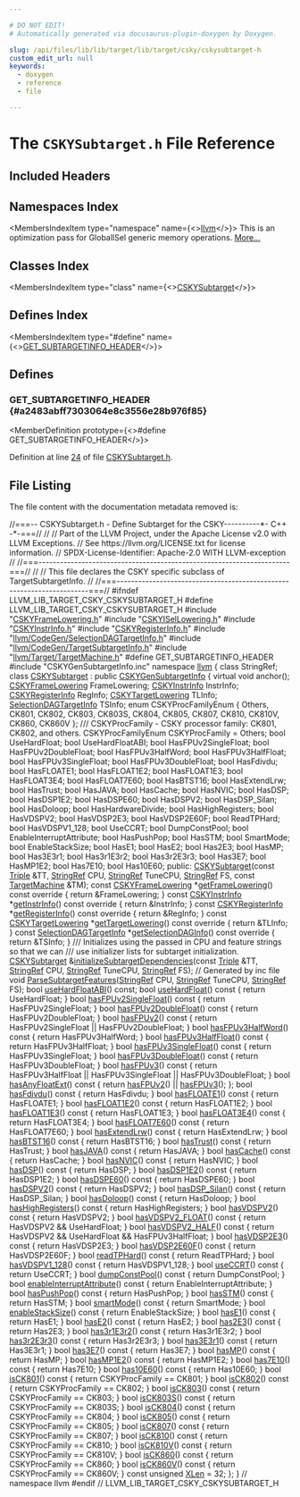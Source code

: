 ```yaml
---

# DO NOT EDIT!
# Automatically generated via docusaurus-plugin-doxygen by Doxygen.

slug: /api/files/lib/lib/target/lib/target/csky/cskysubtarget-h
custom_edit_url: null
keywords:
  - doxygen
  - reference
  - file

---
```





# The `CSKYSubtarget.h` File Reference

<DoxygenPage pluginConfig={pluginConfig}>



## Included Headers

<IncludesList>
<IncludesListItem
  filePath="CSKYFrameLowering.h"
  permalink="/docs/api/files/lib/lib/target/lib/target/csky/cskyframelowering-h"
  isLocal="true" />
<IncludesListItem
  filePath="CSKYISelLowering.h"
  permalink="/docs/api/files/lib/lib/target/lib/target/csky/cskyisellowering-h"
  isLocal="true" />
<IncludesListItem
  filePath="CSKYInstrInfo.h"
  permalink="/docs/api/files/lib/lib/target/lib/target/csky/cskyinstrinfo-h"
  isLocal="true" />
<IncludesListItem
  filePath="CSKYRegisterInfo.h"
  permalink="/docs/api/files/lib/lib/target/lib/target/csky/cskyregisterinfo-h"
  isLocal="true" />
<IncludesListItem
  filePath="llvm/CodeGen/SelectionDAGTargetInfo.h"
  permalink="/docs/api/files/include/include/llvm/include/llvm/codegen/selectiondagtargetinfo-h"
  isLocal="true" />
<IncludesListItem
  filePath="llvm/CodeGen/TargetSubtargetInfo.h"
  permalink="/docs/api/files/include/include/llvm/include/llvm/codegen/targetsubtargetinfo-h"
  isLocal="true" />
<IncludesListItem
  filePath="llvm/Target/TargetMachine.h"
  permalink="/docs/api/files/include/include/llvm/include/llvm/target/targetmachine-h"
  isLocal="true" />
<IncludesListItem
  filePath="CSKYGenSubtargetInfo.inc"
  permalink=""
  isLocal="true" />
</IncludesList>

## Namespaces Index

<MembersIndex>

<MembersIndexItem
  type="namespace"
  name={<><a href="/docs/api/namespaces/llvm">llvm</a></>}>
This is an optimization pass for GlobalISel generic memory operations. <a href="/docs/api/namespaces/llvm/#details">More...</a>
</MembersIndexItem>

</MembersIndex>

## Classes Index

<MembersIndex>

<MembersIndexItem
  type="class"
  name={<><a href="/docs/api/classes/llvm/cskysubtarget">CSKYSubtarget</a></>}>
</MembersIndexItem>

</MembersIndex>

## Defines Index

<MembersIndex>

<MembersIndexItem
  type="#define"
  name={<><a href="#a2483abff7303064e8c3556e28b976f85">GET&#95;SUBTARGETINFO&#95;HEADER</a></>}>
</MembersIndexItem>

</MembersIndex>


<SectionDefinition>

## Defines

### GET&#95;SUBTARGETINFO&#95;HEADER {#a2483abff7303064e8c3556e28b976f85}

<MemberDefinition
  prototype={<>#define GET&#95;SUBTARGETINFO&#95;HEADER</>}>

Definition at line <a href="#l00024">24</a> of file <a href="/docs/api/files/lib/lib/target/lib/target/csky/cskysubtarget-h">CSKYSubtarget.h</a>.
</MemberDefinition>

</SectionDefinition>

## File Listing

The file content with the documentation metadata removed is:

<ProgramListing>

<Link id="l00001" /><CodeLine lineNumber="1"><Highlight kind="comment">//===-- CSKYSubtarget.h - Define Subtarget for the CSKY----------&#42;- C++ -&#42;-===//</Highlight><Highlight kind="normal"></Highlight></CodeLine>
<Link id="l00002" /><CodeLine lineNumber="2"><Highlight kind="normal"></Highlight><Highlight kind="comment">//</Highlight><Highlight kind="normal"></Highlight></CodeLine>
<Link id="l00003" /><CodeLine lineNumber="3"><Highlight kind="normal"></Highlight><Highlight kind="comment">// Part of the LLVM Project, under the Apache License v2.0 with LLVM Exceptions.</Highlight><Highlight kind="normal"></Highlight></CodeLine>
<Link id="l00004" /><CodeLine lineNumber="4"><Highlight kind="normal"></Highlight><Highlight kind="comment">// See https://llvm.org/LICENSE.txt for license information.</Highlight><Highlight kind="normal"></Highlight></CodeLine>
<Link id="l00005" /><CodeLine lineNumber="5"><Highlight kind="normal"></Highlight><Highlight kind="comment">// SPDX-License-Identifier: Apache-2.0 WITH LLVM-exception</Highlight><Highlight kind="normal"></Highlight></CodeLine>
<Link id="l00006" /><CodeLine lineNumber="6"><Highlight kind="normal"></Highlight><Highlight kind="comment">//</Highlight><Highlight kind="normal"></Highlight></CodeLine>
<Link id="l00007" /><CodeLine lineNumber="7"><Highlight kind="normal"></Highlight><Highlight kind="comment">//===----------------------------------------------------------------------===//</Highlight><Highlight kind="normal"></Highlight></CodeLine>
<Link id="l00008" /><CodeLine lineNumber="8"><Highlight kind="normal"></Highlight><Highlight kind="comment">//</Highlight><Highlight kind="normal"></Highlight></CodeLine>
<Link id="l00009" /><CodeLine lineNumber="9"><Highlight kind="normal"></Highlight><Highlight kind="comment">// This file declares the CSKY specific subclass of TargetSubtargetInfo.</Highlight><Highlight kind="normal"></Highlight></CodeLine>
<Link id="l00010" /><CodeLine lineNumber="10"><Highlight kind="normal"></Highlight><Highlight kind="comment">//</Highlight><Highlight kind="normal"></Highlight></CodeLine>
<Link id="l00011" /><CodeLine lineNumber="11"><Highlight kind="normal"></Highlight><Highlight kind="comment">//===----------------------------------------------------------------------===//</Highlight><Highlight kind="normal"></Highlight></CodeLine>
<Link id="l00012" /><CodeLine lineNumber="12"><Highlight kind="normal"></Highlight></CodeLine>
<Link id="l00013" /><CodeLine lineNumber="13"><Highlight kind="normal"></Highlight><Highlight kind="preprocessor">#ifndef LLVM&#95;LIB&#95;TARGET&#95;CSKY&#95;CSKYSUBTARGET&#95;H</Highlight><Highlight kind="normal"></Highlight></CodeLine>
<Link id="l00014" /><CodeLine lineNumber="14"><Highlight kind="normal"></Highlight><Highlight kind="preprocessor">#define LLVM&#95;LIB&#95;TARGET&#95;CSKY&#95;CSKYSUBTARGET&#95;H</Highlight><Highlight kind="normal"></Highlight></CodeLine>
<Link id="l00015" /><CodeLine lineNumber="15"><Highlight kind="normal"></Highlight></CodeLine>
<Link id="l00016" /><CodeLine lineNumber="16"><Highlight kind="normal"></Highlight><Highlight kind="preprocessor">#include &quot;<a href="/docs/api/files/lib/lib/target/lib/target/csky/cskyframelowering-h">CSKYFrameLowering.h</a>&quot;</Highlight><Highlight kind="normal"></Highlight></CodeLine>
<Link id="l00017" /><CodeLine lineNumber="17"><Highlight kind="normal"></Highlight><Highlight kind="preprocessor">#include &quot;<a href="/docs/api/files/lib/lib/target/lib/target/csky/cskyisellowering-h">CSKYISelLowering.h</a>&quot;</Highlight><Highlight kind="normal"></Highlight></CodeLine>
<Link id="l00018" /><CodeLine lineNumber="18"><Highlight kind="normal"></Highlight><Highlight kind="preprocessor">#include &quot;<a href="/docs/api/files/lib/lib/target/lib/target/csky/cskyinstrinfo-h">CSKYInstrInfo.h</a>&quot;</Highlight><Highlight kind="normal"></Highlight></CodeLine>
<Link id="l00019" /><CodeLine lineNumber="19"><Highlight kind="normal"></Highlight><Highlight kind="preprocessor">#include &quot;<a href="/docs/api/files/lib/lib/target/lib/target/csky/cskyregisterinfo-h">CSKYRegisterInfo.h</a>&quot;</Highlight><Highlight kind="normal"></Highlight></CodeLine>
<Link id="l00020" /><CodeLine lineNumber="20"><Highlight kind="normal"></Highlight><Highlight kind="preprocessor">#include &quot;<a href="/docs/api/files/include/include/llvm/include/llvm/codegen/selectiondagtargetinfo-h">llvm/CodeGen/SelectionDAGTargetInfo.h</a>&quot;</Highlight><Highlight kind="normal"></Highlight></CodeLine>
<Link id="l00021" /><CodeLine lineNumber="21"><Highlight kind="normal"></Highlight><Highlight kind="preprocessor">#include &quot;<a href="/docs/api/files/include/include/llvm/include/llvm/codegen/targetsubtargetinfo-h">llvm/CodeGen/TargetSubtargetInfo.h</a>&quot;</Highlight><Highlight kind="normal"></Highlight></CodeLine>
<Link id="l00022" /><CodeLine lineNumber="22"><Highlight kind="normal"></Highlight><Highlight kind="preprocessor">#include &quot;<a href="/docs/api/files/include/include/llvm/include/llvm/target/targetmachine-h">llvm/Target/TargetMachine.h</a>&quot;</Highlight><Highlight kind="normal"></Highlight></CodeLine>
<Link id="l00023" /><CodeLine lineNumber="23"><Highlight kind="normal"></Highlight></CodeLine>
<Link id="l00024" /><CodeLine lineNumber="24" lineLink="#a2483abff7303064e8c3556e28b976f85"><Highlight kind="normal"></Highlight><Highlight kind="preprocessor">#define GET&#95;SUBTARGETINFO&#95;HEADER</Highlight><Highlight kind="normal"></Highlight></CodeLine>
<Link id="l00025" /><CodeLine lineNumber="25"><Highlight kind="normal"></Highlight><Highlight kind="preprocessor">#include &quot;CSKYGenSubtargetInfo.inc&quot;</Highlight><Highlight kind="normal"></Highlight></CodeLine>
<Link id="l00026" /><CodeLine lineNumber="26"><Highlight kind="normal"></Highlight></CodeLine>
<Link id="l00027" /><CodeLine lineNumber="27"><Highlight kind="normal"></Highlight><Highlight kind="keyword">namespace </Highlight><Highlight kind="normal"><a href="/docs/api/namespaces/llvm">llvm</a> &#123;</Highlight></CodeLine>
<Link id="l00028" /><CodeLine lineNumber="28"><Highlight kind="normal"></Highlight><Highlight kind="keyword">class </Highlight><Highlight kind="normal">StringRef;</Highlight></CodeLine>
<Link id="l00029" /><CodeLine lineNumber="29"><Highlight kind="normal"></Highlight></CodeLine>
<Link id="l00030" /><CodeLine lineNumber="30" lineLink="/docs/api/classes/llvm/cskysubtarget"><Highlight kind="normal"></Highlight><Highlight kind="keyword">class </Highlight><Highlight kind="normal"><a href="/docs/api/classes/llvm/cskysubtarget/#aa3b4e937e8143a938be86632ab9d77e2">CSKYSubtarget</a> : </Highlight><Highlight kind="keyword">public</Highlight><Highlight kind="normal"> <a href="/docs/api/classes/cskygensubtargetinfo">CSKYGenSubtargetInfo</a> &#123;</Highlight></CodeLine>
<Link id="l00031" /><CodeLine lineNumber="31"><Highlight kind="normal">  </Highlight><Highlight kind="keyword">virtual</Highlight><Highlight kind="normal"> </Highlight><Highlight kind="keywordtype">void</Highlight><Highlight kind="normal"> anchor();</Highlight></CodeLine>
<Link id="l00032" /><CodeLine lineNumber="32"><Highlight kind="normal"></Highlight></CodeLine>
<Link id="l00033" /><CodeLine lineNumber="33"><Highlight kind="normal">  <a href="/docs/api/classes/llvm/cskyframelowering">CSKYFrameLowering</a> FrameLowering;</Highlight></CodeLine>
<Link id="l00034" /><CodeLine lineNumber="34"><Highlight kind="normal">  <a href="/docs/api/classes/llvm/cskyinstrinfo">CSKYInstrInfo</a> InstrInfo;</Highlight></CodeLine>
<Link id="l00035" /><CodeLine lineNumber="35"><Highlight kind="normal">  <a href="/docs/api/classes/llvm/cskyregisterinfo">CSKYRegisterInfo</a> RegInfo;</Highlight></CodeLine>
<Link id="l00036" /><CodeLine lineNumber="36"><Highlight kind="normal">  <a href="/docs/api/classes/llvm/cskytargetlowering">CSKYTargetLowering</a> TLInfo;</Highlight></CodeLine>
<Link id="l00037" /><CodeLine lineNumber="37"><Highlight kind="normal">  <a href="/docs/api/classes/llvm/selectiondagtargetinfo">SelectionDAGTargetInfo</a> TSInfo;</Highlight></CodeLine>
<Link id="l00038" /><CodeLine lineNumber="38"><Highlight kind="normal"></Highlight></CodeLine>
<Link id="l00039" /><CodeLine lineNumber="39"><Highlight kind="normal">  </Highlight><Highlight kind="keyword">enum</Highlight><Highlight kind="normal"> CSKYProcFamilyEnum &#123;</Highlight></CodeLine>
<Link id="l00040" /><CodeLine lineNumber="40"><Highlight kind="normal">    Others,</Highlight></CodeLine>
<Link id="l00041" /><CodeLine lineNumber="41"><Highlight kind="normal"></Highlight></CodeLine>
<Link id="l00042" /><CodeLine lineNumber="42"><Highlight kind="normal">    CK801,</Highlight></CodeLine>
<Link id="l00043" /><CodeLine lineNumber="43"><Highlight kind="normal">    CK802,</Highlight></CodeLine>
<Link id="l00044" /><CodeLine lineNumber="44"><Highlight kind="normal">    CK803,</Highlight></CodeLine>
<Link id="l00045" /><CodeLine lineNumber="45"><Highlight kind="normal">    CK803S,</Highlight></CodeLine>
<Link id="l00046" /><CodeLine lineNumber="46"><Highlight kind="normal">    CK804,</Highlight></CodeLine>
<Link id="l00047" /><CodeLine lineNumber="47"><Highlight kind="normal">    CK805,</Highlight></CodeLine>
<Link id="l00048" /><CodeLine lineNumber="48"><Highlight kind="normal">    CK807,</Highlight></CodeLine>
<Link id="l00049" /><CodeLine lineNumber="49"><Highlight kind="normal">    CK810,</Highlight></CodeLine>
<Link id="l00050" /><CodeLine lineNumber="50"><Highlight kind="normal">    CK810V,</Highlight></CodeLine>
<Link id="l00051" /><CodeLine lineNumber="51"><Highlight kind="normal">    CK860,</Highlight></CodeLine>
<Link id="l00052" /><CodeLine lineNumber="52"><Highlight kind="normal">    CK860V</Highlight></CodeLine>
<Link id="l00053" /><CodeLine lineNumber="53"><Highlight kind="normal">  &#125;;</Highlight></CodeLine>
<Link id="l00054" /><CodeLine lineNumber="54"><Highlight kind="normal"></Highlight><Highlight kind="comment"></Highlight></CodeLine>
<Link id="l00055" /><CodeLine lineNumber="55"><Highlight kind="comment">  /// CSKYProcFamily - CSKY processor family: CK801, CK802, and others.</Highlight><Highlight kind="normal"></Highlight></CodeLine>
<Link id="l00056" /><CodeLine lineNumber="56"><Highlight kind="normal">  CSKYProcFamilyEnum CSKYProcFamily = Others;</Highlight></CodeLine>
<Link id="l00057" /><CodeLine lineNumber="57"><Highlight kind="normal"></Highlight></CodeLine>
<Link id="l00058" /><CodeLine lineNumber="58"><Highlight kind="normal">  </Highlight><Highlight kind="keywordtype">bool</Highlight><Highlight kind="normal"> UseHardFloat;</Highlight></CodeLine>
<Link id="l00059" /><CodeLine lineNumber="59"><Highlight kind="normal">  </Highlight><Highlight kind="keywordtype">bool</Highlight><Highlight kind="normal"> UseHardFloatABI;</Highlight></CodeLine>
<Link id="l00060" /><CodeLine lineNumber="60"><Highlight kind="normal">  </Highlight><Highlight kind="keywordtype">bool</Highlight><Highlight kind="normal"> HasFPUv2SingleFloat;</Highlight></CodeLine>
<Link id="l00061" /><CodeLine lineNumber="61"><Highlight kind="normal">  </Highlight><Highlight kind="keywordtype">bool</Highlight><Highlight kind="normal"> HasFPUv2DoubleFloat;</Highlight></CodeLine>
<Link id="l00062" /><CodeLine lineNumber="62"><Highlight kind="normal">  </Highlight><Highlight kind="keywordtype">bool</Highlight><Highlight kind="normal"> HasFPUv3HalfWord;</Highlight></CodeLine>
<Link id="l00063" /><CodeLine lineNumber="63"><Highlight kind="normal">  </Highlight><Highlight kind="keywordtype">bool</Highlight><Highlight kind="normal"> HasFPUv3HalfFloat;</Highlight></CodeLine>
<Link id="l00064" /><CodeLine lineNumber="64"><Highlight kind="normal">  </Highlight><Highlight kind="keywordtype">bool</Highlight><Highlight kind="normal"> HasFPUv3SingleFloat;</Highlight></CodeLine>
<Link id="l00065" /><CodeLine lineNumber="65"><Highlight kind="normal">  </Highlight><Highlight kind="keywordtype">bool</Highlight><Highlight kind="normal"> HasFPUv3DoubleFloat;</Highlight></CodeLine>
<Link id="l00066" /><CodeLine lineNumber="66"><Highlight kind="normal">  </Highlight><Highlight kind="keywordtype">bool</Highlight><Highlight kind="normal"> HasFdivdu;</Highlight></CodeLine>
<Link id="l00067" /><CodeLine lineNumber="67"><Highlight kind="normal">  </Highlight><Highlight kind="keywordtype">bool</Highlight><Highlight kind="normal"> HasFLOATE1;</Highlight></CodeLine>
<Link id="l00068" /><CodeLine lineNumber="68"><Highlight kind="normal">  </Highlight><Highlight kind="keywordtype">bool</Highlight><Highlight kind="normal"> HasFLOAT1E2;</Highlight></CodeLine>
<Link id="l00069" /><CodeLine lineNumber="69"><Highlight kind="normal">  </Highlight><Highlight kind="keywordtype">bool</Highlight><Highlight kind="normal"> HasFLOAT1E3;</Highlight></CodeLine>
<Link id="l00070" /><CodeLine lineNumber="70"><Highlight kind="normal">  </Highlight><Highlight kind="keywordtype">bool</Highlight><Highlight kind="normal"> HasFLOAT3E4;</Highlight></CodeLine>
<Link id="l00071" /><CodeLine lineNumber="71"><Highlight kind="normal">  </Highlight><Highlight kind="keywordtype">bool</Highlight><Highlight kind="normal"> HasFLOAT7E60;</Highlight></CodeLine>
<Link id="l00072" /><CodeLine lineNumber="72"><Highlight kind="normal">  </Highlight><Highlight kind="keywordtype">bool</Highlight><Highlight kind="normal"> HasBTST16;</Highlight></CodeLine>
<Link id="l00073" /><CodeLine lineNumber="73"><Highlight kind="normal">  </Highlight><Highlight kind="keywordtype">bool</Highlight><Highlight kind="normal"> HasExtendLrw;</Highlight></CodeLine>
<Link id="l00074" /><CodeLine lineNumber="74"><Highlight kind="normal">  </Highlight><Highlight kind="keywordtype">bool</Highlight><Highlight kind="normal"> HasTrust;</Highlight></CodeLine>
<Link id="l00075" /><CodeLine lineNumber="75"><Highlight kind="normal">  </Highlight><Highlight kind="keywordtype">bool</Highlight><Highlight kind="normal"> HasJAVA;</Highlight></CodeLine>
<Link id="l00076" /><CodeLine lineNumber="76"><Highlight kind="normal">  </Highlight><Highlight kind="keywordtype">bool</Highlight><Highlight kind="normal"> HasCache;</Highlight></CodeLine>
<Link id="l00077" /><CodeLine lineNumber="77"><Highlight kind="normal">  </Highlight><Highlight kind="keywordtype">bool</Highlight><Highlight kind="normal"> HasNVIC;</Highlight></CodeLine>
<Link id="l00078" /><CodeLine lineNumber="78"><Highlight kind="normal">  </Highlight><Highlight kind="keywordtype">bool</Highlight><Highlight kind="normal"> HasDSP;</Highlight></CodeLine>
<Link id="l00079" /><CodeLine lineNumber="79"><Highlight kind="normal">  </Highlight><Highlight kind="keywordtype">bool</Highlight><Highlight kind="normal"> HasDSP1E2;</Highlight></CodeLine>
<Link id="l00080" /><CodeLine lineNumber="80"><Highlight kind="normal">  </Highlight><Highlight kind="keywordtype">bool</Highlight><Highlight kind="normal"> HasDSPE60;</Highlight></CodeLine>
<Link id="l00081" /><CodeLine lineNumber="81"><Highlight kind="normal">  </Highlight><Highlight kind="keywordtype">bool</Highlight><Highlight kind="normal"> HasDSPV2;</Highlight></CodeLine>
<Link id="l00082" /><CodeLine lineNumber="82"><Highlight kind="normal">  </Highlight><Highlight kind="keywordtype">bool</Highlight><Highlight kind="normal"> HasDSP&#95;Silan;</Highlight></CodeLine>
<Link id="l00083" /><CodeLine lineNumber="83"><Highlight kind="normal">  </Highlight><Highlight kind="keywordtype">bool</Highlight><Highlight kind="normal"> HasDoloop;</Highlight></CodeLine>
<Link id="l00084" /><CodeLine lineNumber="84"><Highlight kind="normal">  </Highlight><Highlight kind="keywordtype">bool</Highlight><Highlight kind="normal"> HasHardwareDivide;</Highlight></CodeLine>
<Link id="l00085" /><CodeLine lineNumber="85"><Highlight kind="normal">  </Highlight><Highlight kind="keywordtype">bool</Highlight><Highlight kind="normal"> HasHighRegisters;</Highlight></CodeLine>
<Link id="l00086" /><CodeLine lineNumber="86"><Highlight kind="normal">  </Highlight><Highlight kind="keywordtype">bool</Highlight><Highlight kind="normal"> HasVDSPV2;</Highlight></CodeLine>
<Link id="l00087" /><CodeLine lineNumber="87"><Highlight kind="normal">  </Highlight><Highlight kind="keywordtype">bool</Highlight><Highlight kind="normal"> HasVDSP2E3;</Highlight></CodeLine>
<Link id="l00088" /><CodeLine lineNumber="88"><Highlight kind="normal">  </Highlight><Highlight kind="keywordtype">bool</Highlight><Highlight kind="normal"> HasVDSP2E60F;</Highlight></CodeLine>
<Link id="l00089" /><CodeLine lineNumber="89"><Highlight kind="normal">  </Highlight><Highlight kind="keywordtype">bool</Highlight><Highlight kind="normal"> ReadTPHard;</Highlight></CodeLine>
<Link id="l00090" /><CodeLine lineNumber="90"><Highlight kind="normal">  </Highlight><Highlight kind="keywordtype">bool</Highlight><Highlight kind="normal"> HasVDSPV1&#95;128;</Highlight></CodeLine>
<Link id="l00091" /><CodeLine lineNumber="91"><Highlight kind="normal">  </Highlight><Highlight kind="keywordtype">bool</Highlight><Highlight kind="normal"> UseCCRT;</Highlight></CodeLine>
<Link id="l00092" /><CodeLine lineNumber="92"><Highlight kind="normal">  </Highlight><Highlight kind="keywordtype">bool</Highlight><Highlight kind="normal"> DumpConstPool;</Highlight></CodeLine>
<Link id="l00093" /><CodeLine lineNumber="93"><Highlight kind="normal">  </Highlight><Highlight kind="keywordtype">bool</Highlight><Highlight kind="normal"> EnableInterruptAttribute;</Highlight></CodeLine>
<Link id="l00094" /><CodeLine lineNumber="94"><Highlight kind="normal">  </Highlight><Highlight kind="keywordtype">bool</Highlight><Highlight kind="normal"> HasPushPop;</Highlight></CodeLine>
<Link id="l00095" /><CodeLine lineNumber="95"><Highlight kind="normal">  </Highlight><Highlight kind="keywordtype">bool</Highlight><Highlight kind="normal"> HasSTM;</Highlight></CodeLine>
<Link id="l00096" /><CodeLine lineNumber="96"><Highlight kind="normal">  </Highlight><Highlight kind="keywordtype">bool</Highlight><Highlight kind="normal"> SmartMode;</Highlight></CodeLine>
<Link id="l00097" /><CodeLine lineNumber="97"><Highlight kind="normal">  </Highlight><Highlight kind="keywordtype">bool</Highlight><Highlight kind="normal"> EnableStackSize;</Highlight></CodeLine>
<Link id="l00098" /><CodeLine lineNumber="98"><Highlight kind="normal"></Highlight></CodeLine>
<Link id="l00099" /><CodeLine lineNumber="99"><Highlight kind="normal">  </Highlight><Highlight kind="keywordtype">bool</Highlight><Highlight kind="normal"> HasE1;</Highlight></CodeLine>
<Link id="l00100" /><CodeLine lineNumber="100"><Highlight kind="normal">  </Highlight><Highlight kind="keywordtype">bool</Highlight><Highlight kind="normal"> HasE2;</Highlight></CodeLine>
<Link id="l00101" /><CodeLine lineNumber="101"><Highlight kind="normal">  </Highlight><Highlight kind="keywordtype">bool</Highlight><Highlight kind="normal"> Has2E3;</Highlight></CodeLine>
<Link id="l00102" /><CodeLine lineNumber="102"><Highlight kind="normal">  </Highlight><Highlight kind="keywordtype">bool</Highlight><Highlight kind="normal"> HasMP;</Highlight></CodeLine>
<Link id="l00103" /><CodeLine lineNumber="103"><Highlight kind="normal">  </Highlight><Highlight kind="keywordtype">bool</Highlight><Highlight kind="normal"> Has3E3r1;</Highlight></CodeLine>
<Link id="l00104" /><CodeLine lineNumber="104"><Highlight kind="normal">  </Highlight><Highlight kind="keywordtype">bool</Highlight><Highlight kind="normal"> Has3r1E3r2;</Highlight></CodeLine>
<Link id="l00105" /><CodeLine lineNumber="105"><Highlight kind="normal">  </Highlight><Highlight kind="keywordtype">bool</Highlight><Highlight kind="normal"> Has3r2E3r3;</Highlight></CodeLine>
<Link id="l00106" /><CodeLine lineNumber="106"><Highlight kind="normal">  </Highlight><Highlight kind="keywordtype">bool</Highlight><Highlight kind="normal"> Has3E7;</Highlight></CodeLine>
<Link id="l00107" /><CodeLine lineNumber="107"><Highlight kind="normal">  </Highlight><Highlight kind="keywordtype">bool</Highlight><Highlight kind="normal"> HasMP1E2;</Highlight></CodeLine>
<Link id="l00108" /><CodeLine lineNumber="108"><Highlight kind="normal">  </Highlight><Highlight kind="keywordtype">bool</Highlight><Highlight kind="normal"> Has7E10;</Highlight></CodeLine>
<Link id="l00109" /><CodeLine lineNumber="109"><Highlight kind="normal">  </Highlight><Highlight kind="keywordtype">bool</Highlight><Highlight kind="normal"> Has10E60;</Highlight></CodeLine>
<Link id="l00110" /><CodeLine lineNumber="110"><Highlight kind="normal"></Highlight></CodeLine>
<Link id="l00111" /><CodeLine lineNumber="111"><Highlight kind="normal"></Highlight><Highlight kind="keyword">public</Highlight><Highlight kind="normal">:</Highlight></CodeLine>
<Link id="l00112" /><CodeLine lineNumber="112"><Highlight kind="normal">  <a href="/docs/api/classes/llvm/cskysubtarget/#aa3b4e937e8143a938be86632ab9d77e2">CSKYSubtarget</a>(</Highlight><Highlight kind="keyword">const</Highlight><Highlight kind="normal"> <a href="/docs/api/classes/llvm/triple">Triple</a> &amp;TT, <a href="/docs/api/classes/llvm/stringref">StringRef</a> CPU, <a href="/docs/api/classes/llvm/stringref">StringRef</a> TuneCPU,</Highlight></CodeLine>
<Link id="l00113" /><CodeLine lineNumber="113"><Highlight kind="normal">                <a href="/docs/api/classes/llvm/stringref">StringRef</a> FS, </Highlight><Highlight kind="keyword">const</Highlight><Highlight kind="normal"> <a href="/docs/api/classes/llvm/targetmachine">TargetMachine</a> &amp;TM);</Highlight></CodeLine>
<Link id="l00114" /><CodeLine lineNumber="114"><Highlight kind="normal"></Highlight></CodeLine>
<Link id="l00115" /><CodeLine lineNumber="115" lineLink="/docs/api/classes/llvm/cskysubtarget/#a0d1df0b1babf1ec9667e04f55cb80626"><Highlight kind="normal">  </Highlight><Highlight kind="keyword">const</Highlight><Highlight kind="normal"> <a href="/docs/api/classes/llvm/cskyframelowering">CSKYFrameLowering</a> &#42;<a href="/docs/api/classes/llvm/cskysubtarget/#a0d1df0b1babf1ec9667e04f55cb80626">getFrameLowering</a>()</Highlight><Highlight kind="keyword"> const override </Highlight><Highlight kind="normal">&#123;</Highlight></CodeLine>
<Link id="l00116" /><CodeLine lineNumber="116"><Highlight kind="normal">    </Highlight><Highlight kind="keywordflow">return</Highlight><Highlight kind="normal"> &amp;FrameLowering;</Highlight></CodeLine>
<Link id="l00117" /><CodeLine lineNumber="117"><Highlight kind="normal">  &#125;</Highlight></CodeLine>
<Link id="l00118" /><CodeLine lineNumber="118" lineLink="/docs/api/classes/llvm/cskysubtarget/#ae53377f85adf6abead9e1c5e4de82baa"><Highlight kind="normal">  </Highlight><Highlight kind="keyword">const</Highlight><Highlight kind="normal"> <a href="/docs/api/classes/llvm/cskyinstrinfo">CSKYInstrInfo</a> &#42;<a href="/docs/api/classes/llvm/cskysubtarget/#ae53377f85adf6abead9e1c5e4de82baa">getInstrInfo</a>()</Highlight><Highlight kind="keyword"> const override </Highlight><Highlight kind="normal">&#123; </Highlight><Highlight kind="keywordflow">return</Highlight><Highlight kind="normal"> &amp;InstrInfo; &#125;</Highlight></CodeLine>
<Link id="l00119" /><CodeLine lineNumber="119" lineLink="/docs/api/classes/llvm/cskysubtarget/#a3bca3579c1a520800b6b41551419fb68"><Highlight kind="normal">  </Highlight><Highlight kind="keyword">const</Highlight><Highlight kind="normal"> <a href="/docs/api/classes/llvm/cskyregisterinfo">CSKYRegisterInfo</a> &#42;<a href="/docs/api/classes/llvm/cskysubtarget/#a3bca3579c1a520800b6b41551419fb68">getRegisterInfo</a>()</Highlight><Highlight kind="keyword"> const override </Highlight><Highlight kind="normal">&#123; </Highlight><Highlight kind="keywordflow">return</Highlight><Highlight kind="normal"> &amp;RegInfo; &#125;</Highlight></CodeLine>
<Link id="l00120" /><CodeLine lineNumber="120" lineLink="/docs/api/classes/llvm/cskysubtarget/#ac3351ada214f1765224012387087f836"><Highlight kind="normal">  </Highlight><Highlight kind="keyword">const</Highlight><Highlight kind="normal"> <a href="/docs/api/classes/llvm/cskytargetlowering">CSKYTargetLowering</a> &#42;<a href="/docs/api/classes/llvm/cskysubtarget/#ac3351ada214f1765224012387087f836">getTargetLowering</a>()</Highlight><Highlight kind="keyword"> const override </Highlight><Highlight kind="normal">&#123;</Highlight></CodeLine>
<Link id="l00121" /><CodeLine lineNumber="121"><Highlight kind="normal">    </Highlight><Highlight kind="keywordflow">return</Highlight><Highlight kind="normal"> &amp;TLInfo;</Highlight></CodeLine>
<Link id="l00122" /><CodeLine lineNumber="122"><Highlight kind="normal">  &#125;</Highlight></CodeLine>
<Link id="l00123" /><CodeLine lineNumber="123" lineLink="/docs/api/classes/llvm/cskysubtarget/#a4e1da236c008cb25326795ef0a90ba46"><Highlight kind="normal">  </Highlight><Highlight kind="keyword">const</Highlight><Highlight kind="normal"> <a href="/docs/api/classes/llvm/selectiondagtargetinfo">SelectionDAGTargetInfo</a> &#42;<a href="/docs/api/classes/llvm/cskysubtarget/#a4e1da236c008cb25326795ef0a90ba46">getSelectionDAGInfo</a>()</Highlight><Highlight kind="keyword"> const override </Highlight><Highlight kind="normal">&#123;</Highlight></CodeLine>
<Link id="l00124" /><CodeLine lineNumber="124"><Highlight kind="normal">    </Highlight><Highlight kind="keywordflow">return</Highlight><Highlight kind="normal"> &amp;TSInfo;</Highlight></CodeLine>
<Link id="l00125" /><CodeLine lineNumber="125"><Highlight kind="normal">  &#125;</Highlight></CodeLine>
<Link id="l00126" /><CodeLine lineNumber="126"><Highlight kind="normal"></Highlight><Highlight kind="comment"></Highlight></CodeLine>
<Link id="l00127" /><CodeLine lineNumber="127"><Highlight kind="comment">  /// Initializes using the passed in CPU and feature strings so that we can</Highlight></CodeLine>
<Link id="l00128" /><CodeLine lineNumber="128"><Highlight kind="comment">  /// use initializer lists for subtarget initialization.</Highlight><Highlight kind="normal"></Highlight></CodeLine>
<Link id="l00129" /><CodeLine lineNumber="129"><Highlight kind="normal">  <a href="/docs/api/classes/llvm/cskysubtarget">CSKYSubtarget</a> &amp;<a href="/docs/api/classes/llvm/cskysubtarget/#a2ad004b6aae47e79345d419500ec8316">initializeSubtargetDependencies</a>(</Highlight><Highlight kind="keyword">const</Highlight><Highlight kind="normal"> <a href="/docs/api/classes/llvm/triple">Triple</a> &amp;TT,</Highlight></CodeLine>
<Link id="l00130" /><CodeLine lineNumber="130"><Highlight kind="normal">                                                 <a href="/docs/api/classes/llvm/stringref">StringRef</a> CPU,</Highlight></CodeLine>
<Link id="l00131" /><CodeLine lineNumber="131"><Highlight kind="normal">                                                 <a href="/docs/api/classes/llvm/stringref">StringRef</a> TuneCPU,</Highlight></CodeLine>
<Link id="l00132" /><CodeLine lineNumber="132"><Highlight kind="normal">                                                 <a href="/docs/api/classes/llvm/stringref">StringRef</a> FS);</Highlight></CodeLine>
<Link id="l00133" /><CodeLine lineNumber="133"><Highlight kind="normal"></Highlight></CodeLine>
<Link id="l00134" /><CodeLine lineNumber="134"><Highlight kind="normal">  </Highlight><Highlight kind="comment">// Generated by inc file</Highlight><Highlight kind="normal"></Highlight></CodeLine>
<Link id="l00135" /><CodeLine lineNumber="135" lineLink="/docs/api/classes/llvm/cskysubtarget/#a3a6f565a5a53ff5f0957d5ace4110ece"><Highlight kind="normal">  </Highlight><Highlight kind="keywordtype">void</Highlight><Highlight kind="normal"> <a href="/docs/api/classes/llvm/cskysubtarget/#a3a6f565a5a53ff5f0957d5ace4110ece">ParseSubtargetFeatures</a>(<a href="/docs/api/classes/llvm/stringref">StringRef</a> CPU, <a href="/docs/api/classes/llvm/stringref">StringRef</a> TuneCPU, <a href="/docs/api/classes/llvm/stringref">StringRef</a> FS);</Highlight></CodeLine>
<Link id="l00136" /><CodeLine lineNumber="136"><Highlight kind="normal"></Highlight></CodeLine>
<Link id="l00137" /><CodeLine lineNumber="137"><Highlight kind="normal">  </Highlight><Highlight kind="keywordtype">bool</Highlight><Highlight kind="normal"> <a href="/docs/api/classes/llvm/cskysubtarget/#a96135156edd232b1c1a1e5237e033c1d">useHardFloatABI</a>() </Highlight><Highlight kind="keyword">const</Highlight><Highlight kind="normal">;</Highlight></CodeLine>
<Link id="l00138" /><CodeLine lineNumber="138" lineLink="/docs/api/classes/llvm/cskysubtarget/#a994a5415e0f22a43857859398f917064"><Highlight kind="normal">  </Highlight><Highlight kind="keywordtype">bool</Highlight><Highlight kind="normal"> <a href="/docs/api/classes/llvm/cskysubtarget/#a994a5415e0f22a43857859398f917064">useHardFloat</a>()</Highlight><Highlight kind="keyword"> const </Highlight><Highlight kind="normal">&#123; </Highlight><Highlight kind="keywordflow">return</Highlight><Highlight kind="normal"> UseHardFloat; &#125;</Highlight></CodeLine>
<Link id="l00139" /><CodeLine lineNumber="139" lineLink="/docs/api/classes/llvm/cskysubtarget/#a09c7b9c77e054eef6300e68db5e9d1d5"><Highlight kind="normal">  </Highlight><Highlight kind="keywordtype">bool</Highlight><Highlight kind="normal"> <a href="/docs/api/classes/llvm/cskysubtarget/#a09c7b9c77e054eef6300e68db5e9d1d5">hasFPUv2SingleFloat</a>()</Highlight><Highlight kind="keyword"> const </Highlight><Highlight kind="normal">&#123; </Highlight><Highlight kind="keywordflow">return</Highlight><Highlight kind="normal"> HasFPUv2SingleFloat; &#125;</Highlight></CodeLine>
<Link id="l00140" /><CodeLine lineNumber="140" lineLink="/docs/api/classes/llvm/cskysubtarget/#a54dc08edce4aeae1f3011cc1b873cf24"><Highlight kind="normal">  </Highlight><Highlight kind="keywordtype">bool</Highlight><Highlight kind="normal"> <a href="/docs/api/classes/llvm/cskysubtarget/#a54dc08edce4aeae1f3011cc1b873cf24">hasFPUv2DoubleFloat</a>()</Highlight><Highlight kind="keyword"> const </Highlight><Highlight kind="normal">&#123; </Highlight><Highlight kind="keywordflow">return</Highlight><Highlight kind="normal"> HasFPUv2DoubleFloat; &#125;</Highlight></CodeLine>
<Link id="l00141" /><CodeLine lineNumber="141" lineLink="/docs/api/classes/llvm/cskysubtarget/#ac413375ed8f8918e16f0f259048e3132"><Highlight kind="normal">  </Highlight><Highlight kind="keywordtype">bool</Highlight><Highlight kind="normal"> <a href="/docs/api/classes/llvm/cskysubtarget/#ac413375ed8f8918e16f0f259048e3132">hasFPUv2</a>()</Highlight><Highlight kind="keyword"> const </Highlight><Highlight kind="normal">&#123; </Highlight><Highlight kind="keywordflow">return</Highlight><Highlight kind="normal"> HasFPUv2SingleFloat || HasFPUv2DoubleFloat; &#125;</Highlight></CodeLine>
<Link id="l00142" /><CodeLine lineNumber="142" lineLink="/docs/api/classes/llvm/cskysubtarget/#a7384b3e4f263fb0f60b3ebe370ec4712"><Highlight kind="normal">  </Highlight><Highlight kind="keywordtype">bool</Highlight><Highlight kind="normal"> <a href="/docs/api/classes/llvm/cskysubtarget/#a7384b3e4f263fb0f60b3ebe370ec4712">hasFPUv3HalfWord</a>()</Highlight><Highlight kind="keyword"> const </Highlight><Highlight kind="normal">&#123; </Highlight><Highlight kind="keywordflow">return</Highlight><Highlight kind="normal"> HasFPUv3HalfWord; &#125;</Highlight></CodeLine>
<Link id="l00143" /><CodeLine lineNumber="143" lineLink="/docs/api/classes/llvm/cskysubtarget/#ad0fb0319668159498c0311ffdcb152a3"><Highlight kind="normal">  </Highlight><Highlight kind="keywordtype">bool</Highlight><Highlight kind="normal"> <a href="/docs/api/classes/llvm/cskysubtarget/#ad0fb0319668159498c0311ffdcb152a3">hasFPUv3HalfFloat</a>()</Highlight><Highlight kind="keyword"> const </Highlight><Highlight kind="normal">&#123; </Highlight><Highlight kind="keywordflow">return</Highlight><Highlight kind="normal"> HasFPUv3HalfFloat; &#125;</Highlight></CodeLine>
<Link id="l00144" /><CodeLine lineNumber="144" lineLink="/docs/api/classes/llvm/cskysubtarget/#a27ca3b3e180eab131e186cfba40c93c8"><Highlight kind="normal">  </Highlight><Highlight kind="keywordtype">bool</Highlight><Highlight kind="normal"> <a href="/docs/api/classes/llvm/cskysubtarget/#a27ca3b3e180eab131e186cfba40c93c8">hasFPUv3SingleFloat</a>()</Highlight><Highlight kind="keyword"> const </Highlight><Highlight kind="normal">&#123; </Highlight><Highlight kind="keywordflow">return</Highlight><Highlight kind="normal"> HasFPUv3SingleFloat; &#125;</Highlight></CodeLine>
<Link id="l00145" /><CodeLine lineNumber="145" lineLink="/docs/api/classes/llvm/cskysubtarget/#add9ff93c8d8c5d4ed65a34e355288578"><Highlight kind="normal">  </Highlight><Highlight kind="keywordtype">bool</Highlight><Highlight kind="normal"> <a href="/docs/api/classes/llvm/cskysubtarget/#add9ff93c8d8c5d4ed65a34e355288578">hasFPUv3DoubleFloat</a>()</Highlight><Highlight kind="keyword"> const </Highlight><Highlight kind="normal">&#123; </Highlight><Highlight kind="keywordflow">return</Highlight><Highlight kind="normal"> HasFPUv3DoubleFloat; &#125;</Highlight></CodeLine>
<Link id="l00146" /><CodeLine lineNumber="146" lineLink="/docs/api/classes/llvm/cskysubtarget/#ae6d394439f36fe06ae6bd6326e3a4f10"><Highlight kind="normal">  </Highlight><Highlight kind="keywordtype">bool</Highlight><Highlight kind="normal"> <a href="/docs/api/classes/llvm/cskysubtarget/#ae6d394439f36fe06ae6bd6326e3a4f10">hasFPUv3</a>()</Highlight><Highlight kind="keyword"> const </Highlight><Highlight kind="normal">&#123;</Highlight></CodeLine>
<Link id="l00147" /><CodeLine lineNumber="147"><Highlight kind="normal">    </Highlight><Highlight kind="keywordflow">return</Highlight><Highlight kind="normal"> HasFPUv3HalfFloat || HasFPUv3SingleFloat || HasFPUv3DoubleFloat;</Highlight></CodeLine>
<Link id="l00148" /><CodeLine lineNumber="148"><Highlight kind="normal">  &#125;</Highlight></CodeLine>
<Link id="l00149" /><CodeLine lineNumber="149" lineLink="/docs/api/classes/llvm/cskysubtarget/#a5644e61026a18f35af95ccb4b6018d2e"><Highlight kind="normal">  </Highlight><Highlight kind="keywordtype">bool</Highlight><Highlight kind="normal"> <a href="/docs/api/classes/llvm/cskysubtarget/#a5644e61026a18f35af95ccb4b6018d2e">hasAnyFloatExt</a>()</Highlight><Highlight kind="keyword"> const </Highlight><Highlight kind="normal">&#123; </Highlight><Highlight kind="keywordflow">return</Highlight><Highlight kind="normal"> <a href="/docs/api/classes/llvm/cskysubtarget/#ac413375ed8f8918e16f0f259048e3132">hasFPUv2</a>() || <a href="/docs/api/classes/llvm/cskysubtarget/#ae6d394439f36fe06ae6bd6326e3a4f10">hasFPUv3</a>(); &#125;;</Highlight></CodeLine>
<Link id="l00150" /><CodeLine lineNumber="150" lineLink="/docs/api/classes/llvm/cskysubtarget/#a233827e4cbe7e0e5419f90cc5e6f623a"><Highlight kind="normal">  </Highlight><Highlight kind="keywordtype">bool</Highlight><Highlight kind="normal"> <a href="/docs/api/classes/llvm/cskysubtarget/#a233827e4cbe7e0e5419f90cc5e6f623a">hasFdivdu</a>()</Highlight><Highlight kind="keyword"> const </Highlight><Highlight kind="normal">&#123; </Highlight><Highlight kind="keywordflow">return</Highlight><Highlight kind="normal"> HasFdivdu; &#125;</Highlight></CodeLine>
<Link id="l00151" /><CodeLine lineNumber="151" lineLink="/docs/api/classes/llvm/cskysubtarget/#a6b2938d4d43ac60ca99e256c2b975b90"><Highlight kind="normal">  </Highlight><Highlight kind="keywordtype">bool</Highlight><Highlight kind="normal"> <a href="/docs/api/classes/llvm/cskysubtarget/#a6b2938d4d43ac60ca99e256c2b975b90">hasFLOATE1</a>()</Highlight><Highlight kind="keyword"> const </Highlight><Highlight kind="normal">&#123; </Highlight><Highlight kind="keywordflow">return</Highlight><Highlight kind="normal"> HasFLOATE1; &#125;</Highlight></CodeLine>
<Link id="l00152" /><CodeLine lineNumber="152" lineLink="/docs/api/classes/llvm/cskysubtarget/#a1b984a4ed00f33c1ec0ba96c670dd596"><Highlight kind="normal">  </Highlight><Highlight kind="keywordtype">bool</Highlight><Highlight kind="normal"> <a href="/docs/api/classes/llvm/cskysubtarget/#a1b984a4ed00f33c1ec0ba96c670dd596">hasFLOAT1E2</a>()</Highlight><Highlight kind="keyword"> const </Highlight><Highlight kind="normal">&#123; </Highlight><Highlight kind="keywordflow">return</Highlight><Highlight kind="normal"> HasFLOAT1E2; &#125;</Highlight></CodeLine>
<Link id="l00153" /><CodeLine lineNumber="153" lineLink="/docs/api/classes/llvm/cskysubtarget/#af7bc48aedd7abad5f952ce58c1ea2a07"><Highlight kind="normal">  </Highlight><Highlight kind="keywordtype">bool</Highlight><Highlight kind="normal"> <a href="/docs/api/classes/llvm/cskysubtarget/#af7bc48aedd7abad5f952ce58c1ea2a07">hasFLOAT1E3</a>()</Highlight><Highlight kind="keyword"> const </Highlight><Highlight kind="normal">&#123; </Highlight><Highlight kind="keywordflow">return</Highlight><Highlight kind="normal"> HasFLOAT1E3; &#125;</Highlight></CodeLine>
<Link id="l00154" /><CodeLine lineNumber="154" lineLink="/docs/api/classes/llvm/cskysubtarget/#ad374f8b98534ec9ffeb9f0d21afa3227"><Highlight kind="normal">  </Highlight><Highlight kind="keywordtype">bool</Highlight><Highlight kind="normal"> <a href="/docs/api/classes/llvm/cskysubtarget/#ad374f8b98534ec9ffeb9f0d21afa3227">hasFLOAT3E4</a>()</Highlight><Highlight kind="keyword"> const </Highlight><Highlight kind="normal">&#123; </Highlight><Highlight kind="keywordflow">return</Highlight><Highlight kind="normal"> HasFLOAT3E4; &#125;</Highlight></CodeLine>
<Link id="l00155" /><CodeLine lineNumber="155" lineLink="/docs/api/classes/llvm/cskysubtarget/#a473ef63bcda0056d6e0488280df8b95a"><Highlight kind="normal">  </Highlight><Highlight kind="keywordtype">bool</Highlight><Highlight kind="normal"> <a href="/docs/api/classes/llvm/cskysubtarget/#a473ef63bcda0056d6e0488280df8b95a">hasFLOAT7E60</a>()</Highlight><Highlight kind="keyword"> const </Highlight><Highlight kind="normal">&#123; </Highlight><Highlight kind="keywordflow">return</Highlight><Highlight kind="normal"> HasFLOAT7E60; &#125;</Highlight></CodeLine>
<Link id="l00156" /><CodeLine lineNumber="156" lineLink="/docs/api/classes/llvm/cskysubtarget/#a728262577652b45b1eb40d57ab80f139"><Highlight kind="normal">  </Highlight><Highlight kind="keywordtype">bool</Highlight><Highlight kind="normal"> <a href="/docs/api/classes/llvm/cskysubtarget/#a728262577652b45b1eb40d57ab80f139">hasExtendLrw</a>()</Highlight><Highlight kind="keyword"> const </Highlight><Highlight kind="normal">&#123; </Highlight><Highlight kind="keywordflow">return</Highlight><Highlight kind="normal"> HasExtendLrw; &#125;</Highlight></CodeLine>
<Link id="l00157" /><CodeLine lineNumber="157" lineLink="/docs/api/classes/llvm/cskysubtarget/#a641bc0cb1e2439b7a9c4a3a25c22b9b1"><Highlight kind="normal">  </Highlight><Highlight kind="keywordtype">bool</Highlight><Highlight kind="normal"> <a href="/docs/api/classes/llvm/cskysubtarget/#a641bc0cb1e2439b7a9c4a3a25c22b9b1">hasBTST16</a>()</Highlight><Highlight kind="keyword"> const </Highlight><Highlight kind="normal">&#123; </Highlight><Highlight kind="keywordflow">return</Highlight><Highlight kind="normal"> HasBTST16; &#125;</Highlight></CodeLine>
<Link id="l00158" /><CodeLine lineNumber="158" lineLink="/docs/api/classes/llvm/cskysubtarget/#af0cf0afd17edfe78f2302503d70323e6"><Highlight kind="normal">  </Highlight><Highlight kind="keywordtype">bool</Highlight><Highlight kind="normal"> <a href="/docs/api/classes/llvm/cskysubtarget/#af0cf0afd17edfe78f2302503d70323e6">hasTrust</a>()</Highlight><Highlight kind="keyword"> const </Highlight><Highlight kind="normal">&#123; </Highlight><Highlight kind="keywordflow">return</Highlight><Highlight kind="normal"> HasTrust; &#125;</Highlight></CodeLine>
<Link id="l00159" /><CodeLine lineNumber="159" lineLink="/docs/api/classes/llvm/cskysubtarget/#a0603a8de3f1157fe9c298abb2f231821"><Highlight kind="normal">  </Highlight><Highlight kind="keywordtype">bool</Highlight><Highlight kind="normal"> <a href="/docs/api/classes/llvm/cskysubtarget/#a0603a8de3f1157fe9c298abb2f231821">hasJAVA</a>()</Highlight><Highlight kind="keyword"> const </Highlight><Highlight kind="normal">&#123; </Highlight><Highlight kind="keywordflow">return</Highlight><Highlight kind="normal"> HasJAVA; &#125;</Highlight></CodeLine>
<Link id="l00160" /><CodeLine lineNumber="160" lineLink="/docs/api/classes/llvm/cskysubtarget/#a2980ca58cb870ffafa67afcc2e94f396"><Highlight kind="normal">  </Highlight><Highlight kind="keywordtype">bool</Highlight><Highlight kind="normal"> <a href="/docs/api/classes/llvm/cskysubtarget/#a2980ca58cb870ffafa67afcc2e94f396">hasCache</a>()</Highlight><Highlight kind="keyword"> const </Highlight><Highlight kind="normal">&#123; </Highlight><Highlight kind="keywordflow">return</Highlight><Highlight kind="normal"> HasCache; &#125;</Highlight></CodeLine>
<Link id="l00161" /><CodeLine lineNumber="161" lineLink="/docs/api/classes/llvm/cskysubtarget/#a6de0d87d7cb31db5773a3fdf28172450"><Highlight kind="normal">  </Highlight><Highlight kind="keywordtype">bool</Highlight><Highlight kind="normal"> <a href="/docs/api/classes/llvm/cskysubtarget/#a6de0d87d7cb31db5773a3fdf28172450">hasNVIC</a>()</Highlight><Highlight kind="keyword"> const </Highlight><Highlight kind="normal">&#123; </Highlight><Highlight kind="keywordflow">return</Highlight><Highlight kind="normal"> HasNVIC; &#125;</Highlight></CodeLine>
<Link id="l00162" /><CodeLine lineNumber="162" lineLink="/docs/api/classes/llvm/cskysubtarget/#a29736f8b463564f319fa72bbf8c6741a"><Highlight kind="normal">  </Highlight><Highlight kind="keywordtype">bool</Highlight><Highlight kind="normal"> <a href="/docs/api/classes/llvm/cskysubtarget/#a29736f8b463564f319fa72bbf8c6741a">hasDSP</a>()</Highlight><Highlight kind="keyword"> const </Highlight><Highlight kind="normal">&#123; </Highlight><Highlight kind="keywordflow">return</Highlight><Highlight kind="normal"> HasDSP; &#125;</Highlight></CodeLine>
<Link id="l00163" /><CodeLine lineNumber="163" lineLink="/docs/api/classes/llvm/cskysubtarget/#a058ae99d24fb01fcf6e37069a5477a4f"><Highlight kind="normal">  </Highlight><Highlight kind="keywordtype">bool</Highlight><Highlight kind="normal"> <a href="/docs/api/classes/llvm/cskysubtarget/#a058ae99d24fb01fcf6e37069a5477a4f">hasDSP1E2</a>()</Highlight><Highlight kind="keyword"> const </Highlight><Highlight kind="normal">&#123; </Highlight><Highlight kind="keywordflow">return</Highlight><Highlight kind="normal"> HasDSP1E2; &#125;</Highlight></CodeLine>
<Link id="l00164" /><CodeLine lineNumber="164" lineLink="/docs/api/classes/llvm/cskysubtarget/#aa8f94422f821dfda29bdc87a1383c3d3"><Highlight kind="normal">  </Highlight><Highlight kind="keywordtype">bool</Highlight><Highlight kind="normal"> <a href="/docs/api/classes/llvm/cskysubtarget/#aa8f94422f821dfda29bdc87a1383c3d3">hasDSPE60</a>()</Highlight><Highlight kind="keyword"> const </Highlight><Highlight kind="normal">&#123; </Highlight><Highlight kind="keywordflow">return</Highlight><Highlight kind="normal"> HasDSPE60; &#125;</Highlight></CodeLine>
<Link id="l00165" /><CodeLine lineNumber="165" lineLink="/docs/api/classes/llvm/cskysubtarget/#afddf2c144c18506a01eb5ca32ab81eb1"><Highlight kind="normal">  </Highlight><Highlight kind="keywordtype">bool</Highlight><Highlight kind="normal"> <a href="/docs/api/classes/llvm/cskysubtarget/#afddf2c144c18506a01eb5ca32ab81eb1">hasDSPV2</a>()</Highlight><Highlight kind="keyword"> const </Highlight><Highlight kind="normal">&#123; </Highlight><Highlight kind="keywordflow">return</Highlight><Highlight kind="normal"> HasDSPV2; &#125;</Highlight></CodeLine>
<Link id="l00166" /><CodeLine lineNumber="166" lineLink="/docs/api/classes/llvm/cskysubtarget/#a57a44fb9ccee09523c2d4afe7f742e3f"><Highlight kind="normal">  </Highlight><Highlight kind="keywordtype">bool</Highlight><Highlight kind="normal"> <a href="/docs/api/classes/llvm/cskysubtarget/#a57a44fb9ccee09523c2d4afe7f742e3f">hasDSP&#95;Silan</a>()</Highlight><Highlight kind="keyword"> const </Highlight><Highlight kind="normal">&#123; </Highlight><Highlight kind="keywordflow">return</Highlight><Highlight kind="normal"> HasDSP&#95;Silan; &#125;</Highlight></CodeLine>
<Link id="l00167" /><CodeLine lineNumber="167" lineLink="/docs/api/classes/llvm/cskysubtarget/#a7f2a834ebebea7e22a65271bc9dde0bf"><Highlight kind="normal">  </Highlight><Highlight kind="keywordtype">bool</Highlight><Highlight kind="normal"> <a href="/docs/api/classes/llvm/cskysubtarget/#a7f2a834ebebea7e22a65271bc9dde0bf">hasDoloop</a>()</Highlight><Highlight kind="keyword"> const </Highlight><Highlight kind="normal">&#123; </Highlight><Highlight kind="keywordflow">return</Highlight><Highlight kind="normal"> HasDoloop; &#125;</Highlight></CodeLine>
<Link id="l00168" /><CodeLine lineNumber="168" lineLink="/docs/api/classes/llvm/cskysubtarget/#a02797e05bde67ca1712754de2eda6483"><Highlight kind="normal">  </Highlight><Highlight kind="keywordtype">bool</Highlight><Highlight kind="normal"> <a href="/docs/api/classes/llvm/cskysubtarget/#a02797e05bde67ca1712754de2eda6483">hasHighRegisters</a>()</Highlight><Highlight kind="keyword"> const </Highlight><Highlight kind="normal">&#123; </Highlight><Highlight kind="keywordflow">return</Highlight><Highlight kind="normal"> HasHighRegisters; &#125;</Highlight></CodeLine>
<Link id="l00169" /><CodeLine lineNumber="169" lineLink="/docs/api/classes/llvm/cskysubtarget/#a324f8f5d0bc882663a236aed2de704ad"><Highlight kind="normal">  </Highlight><Highlight kind="keywordtype">bool</Highlight><Highlight kind="normal"> <a href="/docs/api/classes/llvm/cskysubtarget/#a324f8f5d0bc882663a236aed2de704ad">hasVDSPV2</a>()</Highlight><Highlight kind="keyword"> const </Highlight><Highlight kind="normal">&#123; </Highlight><Highlight kind="keywordflow">return</Highlight><Highlight kind="normal"> HasVDSPV2; &#125;</Highlight></CodeLine>
<Link id="l00170" /><CodeLine lineNumber="170" lineLink="/docs/api/classes/llvm/cskysubtarget/#af1d76c0a91cb7857c022f69bc5cdac6b"><Highlight kind="normal">  </Highlight><Highlight kind="keywordtype">bool</Highlight><Highlight kind="normal"> <a href="/docs/api/classes/llvm/cskysubtarget/#af1d76c0a91cb7857c022f69bc5cdac6b">hasVDSPV2&#95;FLOAT</a>()</Highlight><Highlight kind="keyword"> const </Highlight><Highlight kind="normal">&#123; </Highlight><Highlight kind="keywordflow">return</Highlight><Highlight kind="normal"> HasVDSPV2 &amp;&amp; UseHardFloat; &#125;</Highlight></CodeLine>
<Link id="l00171" /><CodeLine lineNumber="171" lineLink="/docs/api/classes/llvm/cskysubtarget/#a1f3b44aa25064c1b5941617bff6ef3a9"><Highlight kind="normal">  </Highlight><Highlight kind="keywordtype">bool</Highlight><Highlight kind="normal"> <a href="/docs/api/classes/llvm/cskysubtarget/#a1f3b44aa25064c1b5941617bff6ef3a9">hasVDSPV2&#95;HALF</a>()</Highlight><Highlight kind="keyword"> const </Highlight><Highlight kind="normal">&#123;</Highlight></CodeLine>
<Link id="l00172" /><CodeLine lineNumber="172"><Highlight kind="normal">    </Highlight><Highlight kind="keywordflow">return</Highlight><Highlight kind="normal"> HasVDSPV2 &amp;&amp; UseHardFloat &amp;&amp; HasFPUv3HalfFloat;</Highlight></CodeLine>
<Link id="l00173" /><CodeLine lineNumber="173"><Highlight kind="normal">  &#125;</Highlight></CodeLine>
<Link id="l00174" /><CodeLine lineNumber="174" lineLink="/docs/api/classes/llvm/cskysubtarget/#aed4662bcf4d6536aa8f10b967dd07bd6"><Highlight kind="normal">  </Highlight><Highlight kind="keywordtype">bool</Highlight><Highlight kind="normal"> <a href="/docs/api/classes/llvm/cskysubtarget/#aed4662bcf4d6536aa8f10b967dd07bd6">hasVDSP2E3</a>()</Highlight><Highlight kind="keyword"> const </Highlight><Highlight kind="normal">&#123; </Highlight><Highlight kind="keywordflow">return</Highlight><Highlight kind="normal"> HasVDSP2E3; &#125;</Highlight></CodeLine>
<Link id="l00175" /><CodeLine lineNumber="175" lineLink="/docs/api/classes/llvm/cskysubtarget/#aa15fd1ff7ecac4199588014c6f2aa557"><Highlight kind="normal">  </Highlight><Highlight kind="keywordtype">bool</Highlight><Highlight kind="normal"> <a href="/docs/api/classes/llvm/cskysubtarget/#aa15fd1ff7ecac4199588014c6f2aa557">hasVDSP2E60F</a>()</Highlight><Highlight kind="keyword"> const </Highlight><Highlight kind="normal">&#123; </Highlight><Highlight kind="keywordflow">return</Highlight><Highlight kind="normal"> HasVDSP2E60F; &#125;</Highlight></CodeLine>
<Link id="l00176" /><CodeLine lineNumber="176" lineLink="/docs/api/classes/llvm/cskysubtarget/#a6205da029a51425f9cfae92700095c83"><Highlight kind="normal">  </Highlight><Highlight kind="keywordtype">bool</Highlight><Highlight kind="normal"> <a href="/docs/api/classes/llvm/cskysubtarget/#a6205da029a51425f9cfae92700095c83">readTPHard</a>()</Highlight><Highlight kind="keyword"> const </Highlight><Highlight kind="normal">&#123; </Highlight><Highlight kind="keywordflow">return</Highlight><Highlight kind="normal"> ReadTPHard; &#125;</Highlight></CodeLine>
<Link id="l00177" /><CodeLine lineNumber="177" lineLink="/docs/api/classes/llvm/cskysubtarget/#a580e3fe8874327c9a716e3b524748be4"><Highlight kind="normal">  </Highlight><Highlight kind="keywordtype">bool</Highlight><Highlight kind="normal"> <a href="/docs/api/classes/llvm/cskysubtarget/#a580e3fe8874327c9a716e3b524748be4">hasVDSPV1&#95;128</a>()</Highlight><Highlight kind="keyword"> const </Highlight><Highlight kind="normal">&#123; </Highlight><Highlight kind="keywordflow">return</Highlight><Highlight kind="normal"> HasVDSPV1&#95;128; &#125;</Highlight></CodeLine>
<Link id="l00178" /><CodeLine lineNumber="178" lineLink="/docs/api/classes/llvm/cskysubtarget/#ac79c77f3237bac863fd3dda5319cd1b2"><Highlight kind="normal">  </Highlight><Highlight kind="keywordtype">bool</Highlight><Highlight kind="normal"> <a href="/docs/api/classes/llvm/cskysubtarget/#ac79c77f3237bac863fd3dda5319cd1b2">useCCRT</a>()</Highlight><Highlight kind="keyword"> const </Highlight><Highlight kind="normal">&#123; </Highlight><Highlight kind="keywordflow">return</Highlight><Highlight kind="normal"> UseCCRT; &#125;</Highlight></CodeLine>
<Link id="l00179" /><CodeLine lineNumber="179" lineLink="/docs/api/classes/llvm/cskysubtarget/#a42156b4ba42e9ee27254993cedbb9b17"><Highlight kind="normal">  </Highlight><Highlight kind="keywordtype">bool</Highlight><Highlight kind="normal"> <a href="/docs/api/classes/llvm/cskysubtarget/#a42156b4ba42e9ee27254993cedbb9b17">dumpConstPool</a>()</Highlight><Highlight kind="keyword"> const </Highlight><Highlight kind="normal">&#123; </Highlight><Highlight kind="keywordflow">return</Highlight><Highlight kind="normal"> DumpConstPool; &#125;</Highlight></CodeLine>
<Link id="l00180" /><CodeLine lineNumber="180" lineLink="/docs/api/classes/llvm/cskysubtarget/#a4f9fe95043a7bd946abcff96d71ad3b7"><Highlight kind="normal">  </Highlight><Highlight kind="keywordtype">bool</Highlight><Highlight kind="normal"> <a href="/docs/api/classes/llvm/cskysubtarget/#a4f9fe95043a7bd946abcff96d71ad3b7">enableInterruptAttribute</a>()</Highlight><Highlight kind="keyword"> const </Highlight><Highlight kind="normal">&#123; </Highlight><Highlight kind="keywordflow">return</Highlight><Highlight kind="normal"> EnableInterruptAttribute; &#125;</Highlight></CodeLine>
<Link id="l00181" /><CodeLine lineNumber="181" lineLink="/docs/api/classes/llvm/cskysubtarget/#ab59b5e49f4f3040d4fc27ba8143e65cf"><Highlight kind="normal">  </Highlight><Highlight kind="keywordtype">bool</Highlight><Highlight kind="normal"> <a href="/docs/api/classes/llvm/cskysubtarget/#ab59b5e49f4f3040d4fc27ba8143e65cf">hasPushPop</a>()</Highlight><Highlight kind="keyword"> const </Highlight><Highlight kind="normal">&#123; </Highlight><Highlight kind="keywordflow">return</Highlight><Highlight kind="normal"> HasPushPop; &#125;</Highlight></CodeLine>
<Link id="l00182" /><CodeLine lineNumber="182" lineLink="/docs/api/classes/llvm/cskysubtarget/#ab53aaf1fb7e811e08d97047922cffa94"><Highlight kind="normal">  </Highlight><Highlight kind="keywordtype">bool</Highlight><Highlight kind="normal"> <a href="/docs/api/classes/llvm/cskysubtarget/#ab53aaf1fb7e811e08d97047922cffa94">hasSTM</a>()</Highlight><Highlight kind="keyword"> const </Highlight><Highlight kind="normal">&#123; </Highlight><Highlight kind="keywordflow">return</Highlight><Highlight kind="normal"> HasSTM; &#125;</Highlight></CodeLine>
<Link id="l00183" /><CodeLine lineNumber="183" lineLink="/docs/api/classes/llvm/cskysubtarget/#a7a47bd8e618b5f19230d7ac192c5719f"><Highlight kind="normal">  </Highlight><Highlight kind="keywordtype">bool</Highlight><Highlight kind="normal"> <a href="/docs/api/classes/llvm/cskysubtarget/#a7a47bd8e618b5f19230d7ac192c5719f">smartMode</a>()</Highlight><Highlight kind="keyword"> const </Highlight><Highlight kind="normal">&#123; </Highlight><Highlight kind="keywordflow">return</Highlight><Highlight kind="normal"> SmartMode; &#125;</Highlight></CodeLine>
<Link id="l00184" /><CodeLine lineNumber="184" lineLink="/docs/api/classes/llvm/cskysubtarget/#ad97a6b8d0551ccb0d2b3f50fc6c6d44d"><Highlight kind="normal">  </Highlight><Highlight kind="keywordtype">bool</Highlight><Highlight kind="normal"> <a href="/docs/api/classes/llvm/cskysubtarget/#ad97a6b8d0551ccb0d2b3f50fc6c6d44d">enableStackSize</a>()</Highlight><Highlight kind="keyword"> const </Highlight><Highlight kind="normal">&#123; </Highlight><Highlight kind="keywordflow">return</Highlight><Highlight kind="normal"> EnableStackSize; &#125;</Highlight></CodeLine>
<Link id="l00185" /><CodeLine lineNumber="185"><Highlight kind="normal"></Highlight></CodeLine>
<Link id="l00186" /><CodeLine lineNumber="186" lineLink="/docs/api/classes/llvm/cskysubtarget/#ae0557cee5aca99ffba52f9221d2a1163"><Highlight kind="normal">  </Highlight><Highlight kind="keywordtype">bool</Highlight><Highlight kind="normal"> <a href="/docs/api/classes/llvm/cskysubtarget/#ae0557cee5aca99ffba52f9221d2a1163">hasE1</a>()</Highlight><Highlight kind="keyword"> const </Highlight><Highlight kind="normal">&#123; </Highlight><Highlight kind="keywordflow">return</Highlight><Highlight kind="normal"> HasE1; &#125;</Highlight></CodeLine>
<Link id="l00187" /><CodeLine lineNumber="187" lineLink="/docs/api/classes/llvm/cskysubtarget/#a479200e0ad1d653f9ebec4a88c611ab3"><Highlight kind="normal">  </Highlight><Highlight kind="keywordtype">bool</Highlight><Highlight kind="normal"> <a href="/docs/api/classes/llvm/cskysubtarget/#a479200e0ad1d653f9ebec4a88c611ab3">hasE2</a>()</Highlight><Highlight kind="keyword"> const </Highlight><Highlight kind="normal">&#123; </Highlight><Highlight kind="keywordflow">return</Highlight><Highlight kind="normal"> HasE2; &#125;</Highlight></CodeLine>
<Link id="l00188" /><CodeLine lineNumber="188" lineLink="/docs/api/classes/llvm/cskysubtarget/#afde750479f02948e8e5f1a4e3ffd485e"><Highlight kind="normal">  </Highlight><Highlight kind="keywordtype">bool</Highlight><Highlight kind="normal"> <a href="/docs/api/classes/llvm/cskysubtarget/#afde750479f02948e8e5f1a4e3ffd485e">has2E3</a>()</Highlight><Highlight kind="keyword"> const </Highlight><Highlight kind="normal">&#123; </Highlight><Highlight kind="keywordflow">return</Highlight><Highlight kind="normal"> Has2E3; &#125;</Highlight></CodeLine>
<Link id="l00189" /><CodeLine lineNumber="189" lineLink="/docs/api/classes/llvm/cskysubtarget/#afd3ff6b48ba2efefd7e67345b4596aa3"><Highlight kind="normal">  </Highlight><Highlight kind="keywordtype">bool</Highlight><Highlight kind="normal"> <a href="/docs/api/classes/llvm/cskysubtarget/#afd3ff6b48ba2efefd7e67345b4596aa3">has3r1E3r2</a>()</Highlight><Highlight kind="keyword"> const </Highlight><Highlight kind="normal">&#123; </Highlight><Highlight kind="keywordflow">return</Highlight><Highlight kind="normal"> Has3r1E3r2; &#125;</Highlight></CodeLine>
<Link id="l00190" /><CodeLine lineNumber="190" lineLink="/docs/api/classes/llvm/cskysubtarget/#a9c0b1e7e260f81fec1d54abd1b9c6a7a"><Highlight kind="normal">  </Highlight><Highlight kind="keywordtype">bool</Highlight><Highlight kind="normal"> <a href="/docs/api/classes/llvm/cskysubtarget/#a9c0b1e7e260f81fec1d54abd1b9c6a7a">has3r2E3r3</a>()</Highlight><Highlight kind="keyword"> const </Highlight><Highlight kind="normal">&#123; </Highlight><Highlight kind="keywordflow">return</Highlight><Highlight kind="normal"> Has3r2E3r3; &#125;</Highlight></CodeLine>
<Link id="l00191" /><CodeLine lineNumber="191" lineLink="/docs/api/classes/llvm/cskysubtarget/#aca92feaa8fe925bec275f6c23fedc592"><Highlight kind="normal">  </Highlight><Highlight kind="keywordtype">bool</Highlight><Highlight kind="normal"> <a href="/docs/api/classes/llvm/cskysubtarget/#aca92feaa8fe925bec275f6c23fedc592">has3E3r1</a>()</Highlight><Highlight kind="keyword"> const </Highlight><Highlight kind="normal">&#123; </Highlight><Highlight kind="keywordflow">return</Highlight><Highlight kind="normal"> Has3E3r1; &#125;</Highlight></CodeLine>
<Link id="l00192" /><CodeLine lineNumber="192" lineLink="/docs/api/classes/llvm/cskysubtarget/#a0b882297b68d38ff3a490309a02bc065"><Highlight kind="normal">  </Highlight><Highlight kind="keywordtype">bool</Highlight><Highlight kind="normal"> <a href="/docs/api/classes/llvm/cskysubtarget/#a0b882297b68d38ff3a490309a02bc065">has3E7</a>()</Highlight><Highlight kind="keyword"> const </Highlight><Highlight kind="normal">&#123; </Highlight><Highlight kind="keywordflow">return</Highlight><Highlight kind="normal"> Has3E7; &#125;</Highlight></CodeLine>
<Link id="l00193" /><CodeLine lineNumber="193" lineLink="/docs/api/classes/llvm/cskysubtarget/#a05fba37605570bba294e62421624f684"><Highlight kind="normal">  </Highlight><Highlight kind="keywordtype">bool</Highlight><Highlight kind="normal"> <a href="/docs/api/classes/llvm/cskysubtarget/#a05fba37605570bba294e62421624f684">hasMP</a>()</Highlight><Highlight kind="keyword"> const </Highlight><Highlight kind="normal">&#123; </Highlight><Highlight kind="keywordflow">return</Highlight><Highlight kind="normal"> HasMP; &#125;</Highlight></CodeLine>
<Link id="l00194" /><CodeLine lineNumber="194" lineLink="/docs/api/classes/llvm/cskysubtarget/#a5172457bd6b905e03b741993e97bb16e"><Highlight kind="normal">  </Highlight><Highlight kind="keywordtype">bool</Highlight><Highlight kind="normal"> <a href="/docs/api/classes/llvm/cskysubtarget/#a5172457bd6b905e03b741993e97bb16e">hasMP1E2</a>()</Highlight><Highlight kind="keyword"> const </Highlight><Highlight kind="normal">&#123; </Highlight><Highlight kind="keywordflow">return</Highlight><Highlight kind="normal"> HasMP1E2; &#125;</Highlight></CodeLine>
<Link id="l00195" /><CodeLine lineNumber="195" lineLink="/docs/api/classes/llvm/cskysubtarget/#a85d1da190fe3f6ecde947d90f8fce8ee"><Highlight kind="normal">  </Highlight><Highlight kind="keywordtype">bool</Highlight><Highlight kind="normal"> <a href="/docs/api/classes/llvm/cskysubtarget/#a85d1da190fe3f6ecde947d90f8fce8ee">has7E10</a>()</Highlight><Highlight kind="keyword"> const </Highlight><Highlight kind="normal">&#123; </Highlight><Highlight kind="keywordflow">return</Highlight><Highlight kind="normal"> Has7E10; &#125;</Highlight></CodeLine>
<Link id="l00196" /><CodeLine lineNumber="196" lineLink="/docs/api/classes/llvm/cskysubtarget/#aa52f75ba9e744bba754dc40dcfcb0dc5"><Highlight kind="normal">  </Highlight><Highlight kind="keywordtype">bool</Highlight><Highlight kind="normal"> <a href="/docs/api/classes/llvm/cskysubtarget/#aa52f75ba9e744bba754dc40dcfcb0dc5">has10E60</a>()</Highlight><Highlight kind="keyword"> const </Highlight><Highlight kind="normal">&#123; </Highlight><Highlight kind="keywordflow">return</Highlight><Highlight kind="normal"> Has10E60; &#125;</Highlight></CodeLine>
<Link id="l00197" /><CodeLine lineNumber="197"><Highlight kind="normal"></Highlight></CodeLine>
<Link id="l00198" /><CodeLine lineNumber="198" lineLink="/docs/api/classes/llvm/cskysubtarget/#a45e7ee29995462790edd2e27a917845c"><Highlight kind="normal">  </Highlight><Highlight kind="keywordtype">bool</Highlight><Highlight kind="normal"> <a href="/docs/api/classes/llvm/cskysubtarget/#a45e7ee29995462790edd2e27a917845c">isCK801</a>()</Highlight><Highlight kind="keyword"> const </Highlight><Highlight kind="normal">&#123; </Highlight><Highlight kind="keywordflow">return</Highlight><Highlight kind="normal"> CSKYProcFamily == CK801; &#125;</Highlight></CodeLine>
<Link id="l00199" /><CodeLine lineNumber="199" lineLink="/docs/api/classes/llvm/cskysubtarget/#afd9c0dd5b00477b2705e47d2c1b77ea9"><Highlight kind="normal">  </Highlight><Highlight kind="keywordtype">bool</Highlight><Highlight kind="normal"> <a href="/docs/api/classes/llvm/cskysubtarget/#afd9c0dd5b00477b2705e47d2c1b77ea9">isCK802</a>()</Highlight><Highlight kind="keyword"> const </Highlight><Highlight kind="normal">&#123; </Highlight><Highlight kind="keywordflow">return</Highlight><Highlight kind="normal"> CSKYProcFamily == CK802; &#125;</Highlight></CodeLine>
<Link id="l00200" /><CodeLine lineNumber="200" lineLink="/docs/api/classes/llvm/cskysubtarget/#a4e3bab953137ecfaa8eb4a58aaad8e30"><Highlight kind="normal">  </Highlight><Highlight kind="keywordtype">bool</Highlight><Highlight kind="normal"> <a href="/docs/api/classes/llvm/cskysubtarget/#a4e3bab953137ecfaa8eb4a58aaad8e30">isCK803</a>()</Highlight><Highlight kind="keyword"> const </Highlight><Highlight kind="normal">&#123; </Highlight><Highlight kind="keywordflow">return</Highlight><Highlight kind="normal"> CSKYProcFamily == CK803; &#125;</Highlight></CodeLine>
<Link id="l00201" /><CodeLine lineNumber="201" lineLink="/docs/api/classes/llvm/cskysubtarget/#ada880262e7991ecdff82c3017b5b6685"><Highlight kind="normal">  </Highlight><Highlight kind="keywordtype">bool</Highlight><Highlight kind="normal"> <a href="/docs/api/classes/llvm/cskysubtarget/#ada880262e7991ecdff82c3017b5b6685">isCK803S</a>()</Highlight><Highlight kind="keyword"> const </Highlight><Highlight kind="normal">&#123; </Highlight><Highlight kind="keywordflow">return</Highlight><Highlight kind="normal"> CSKYProcFamily == CK803S; &#125;</Highlight></CodeLine>
<Link id="l00202" /><CodeLine lineNumber="202" lineLink="/docs/api/classes/llvm/cskysubtarget/#a7eeff26a0d525336b721c09b3d56010e"><Highlight kind="normal">  </Highlight><Highlight kind="keywordtype">bool</Highlight><Highlight kind="normal"> <a href="/docs/api/classes/llvm/cskysubtarget/#a7eeff26a0d525336b721c09b3d56010e">isCK804</a>()</Highlight><Highlight kind="keyword"> const </Highlight><Highlight kind="normal">&#123; </Highlight><Highlight kind="keywordflow">return</Highlight><Highlight kind="normal"> CSKYProcFamily == CK804; &#125;</Highlight></CodeLine>
<Link id="l00203" /><CodeLine lineNumber="203" lineLink="/docs/api/classes/llvm/cskysubtarget/#abbf02ca0590ead20171db91fd99a7ce6"><Highlight kind="normal">  </Highlight><Highlight kind="keywordtype">bool</Highlight><Highlight kind="normal"> <a href="/docs/api/classes/llvm/cskysubtarget/#abbf02ca0590ead20171db91fd99a7ce6">isCK805</a>()</Highlight><Highlight kind="keyword"> const </Highlight><Highlight kind="normal">&#123; </Highlight><Highlight kind="keywordflow">return</Highlight><Highlight kind="normal"> CSKYProcFamily == CK805; &#125;</Highlight></CodeLine>
<Link id="l00204" /><CodeLine lineNumber="204" lineLink="/docs/api/classes/llvm/cskysubtarget/#a2e8f764e9da343e55984cf2603055183"><Highlight kind="normal">  </Highlight><Highlight kind="keywordtype">bool</Highlight><Highlight kind="normal"> <a href="/docs/api/classes/llvm/cskysubtarget/#a2e8f764e9da343e55984cf2603055183">isCK807</a>()</Highlight><Highlight kind="keyword"> const </Highlight><Highlight kind="normal">&#123; </Highlight><Highlight kind="keywordflow">return</Highlight><Highlight kind="normal"> CSKYProcFamily == CK807; &#125;</Highlight></CodeLine>
<Link id="l00205" /><CodeLine lineNumber="205" lineLink="/docs/api/classes/llvm/cskysubtarget/#a996c6bd36cc22aabf6253e3a2fc000df"><Highlight kind="normal">  </Highlight><Highlight kind="keywordtype">bool</Highlight><Highlight kind="normal"> <a href="/docs/api/classes/llvm/cskysubtarget/#a996c6bd36cc22aabf6253e3a2fc000df">isCK810</a>()</Highlight><Highlight kind="keyword"> const </Highlight><Highlight kind="normal">&#123; </Highlight><Highlight kind="keywordflow">return</Highlight><Highlight kind="normal"> CSKYProcFamily == CK810; &#125;</Highlight></CodeLine>
<Link id="l00206" /><CodeLine lineNumber="206" lineLink="/docs/api/classes/llvm/cskysubtarget/#aec98c947f2261fcfb146a715d8b1a217"><Highlight kind="normal">  </Highlight><Highlight kind="keywordtype">bool</Highlight><Highlight kind="normal"> <a href="/docs/api/classes/llvm/cskysubtarget/#aec98c947f2261fcfb146a715d8b1a217">isCK810V</a>()</Highlight><Highlight kind="keyword"> const </Highlight><Highlight kind="normal">&#123; </Highlight><Highlight kind="keywordflow">return</Highlight><Highlight kind="normal"> CSKYProcFamily == CK810V; &#125;</Highlight></CodeLine>
<Link id="l00207" /><CodeLine lineNumber="207" lineLink="/docs/api/classes/llvm/cskysubtarget/#aafa8b7b411e676174a9916e59b3469d0"><Highlight kind="normal">  </Highlight><Highlight kind="keywordtype">bool</Highlight><Highlight kind="normal"> <a href="/docs/api/classes/llvm/cskysubtarget/#aafa8b7b411e676174a9916e59b3469d0">isCK860</a>()</Highlight><Highlight kind="keyword"> const </Highlight><Highlight kind="normal">&#123; </Highlight><Highlight kind="keywordflow">return</Highlight><Highlight kind="normal"> CSKYProcFamily == CK860; &#125;</Highlight></CodeLine>
<Link id="l00208" /><CodeLine lineNumber="208" lineLink="/docs/api/classes/llvm/cskysubtarget/#a02f60f67c128e4cf06243ba2f010fb2f"><Highlight kind="normal">  </Highlight><Highlight kind="keywordtype">bool</Highlight><Highlight kind="normal"> <a href="/docs/api/classes/llvm/cskysubtarget/#a02f60f67c128e4cf06243ba2f010fb2f">isCK860V</a>()</Highlight><Highlight kind="keyword"> const </Highlight><Highlight kind="normal">&#123; </Highlight><Highlight kind="keywordflow">return</Highlight><Highlight kind="normal"> CSKYProcFamily == CK860V; &#125;</Highlight></CodeLine>
<Link id="l00209" /><CodeLine lineNumber="209"><Highlight kind="normal"></Highlight></CodeLine>
<Link id="l00210" /><CodeLine lineNumber="210" lineLink="/docs/api/classes/llvm/cskysubtarget/#a3e50d71a7c2d86907ccc5a9723a09f91"><Highlight kind="normal">  </Highlight><Highlight kind="keyword">const</Highlight><Highlight kind="normal"> </Highlight><Highlight kind="keywordtype">unsigned</Highlight><Highlight kind="normal"> <a href="/docs/api/classes/llvm/cskysubtarget/#a3e50d71a7c2d86907ccc5a9723a09f91">XLen</a> = 32;</Highlight></CodeLine>
<Link id="l00211" /><CodeLine lineNumber="211"><Highlight kind="normal">&#125;;</Highlight></CodeLine>
<Link id="l00212" /><CodeLine lineNumber="212"><Highlight kind="normal">&#125; </Highlight><Highlight kind="comment">// namespace llvm</Highlight><Highlight kind="normal"></Highlight></CodeLine>
<Link id="l00213" /><CodeLine lineNumber="213"><Highlight kind="normal"></Highlight></CodeLine>
<Link id="l00214" /><CodeLine lineNumber="214"><Highlight kind="normal"></Highlight><Highlight kind="preprocessor">#endif </Highlight><Highlight kind="comment">// LLVM&#95;LIB&#95;TARGET&#95;CSKY&#95;CSKYSUBTARGET&#95;H</Highlight><Highlight kind="normal"></Highlight></CodeLine>

</ProgramListing>


</DoxygenPage>
